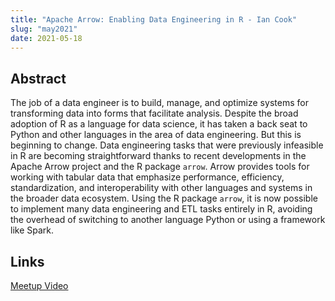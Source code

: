 ```yaml
---
title: "Apache Arrow: Enabling Data Engineering in R - Ian Cook"
slug: "may2021"
date: 2021-05-18
---
```


## Abstract

The job of a data engineer is to build, manage, and optimize systems for transforming data into forms that facilitate analysis. Despite the broad adoption of R as a language for data science, it has taken a back seat to Python and other languages in the area of data engineering. But this is beginning to change. Data engineering tasks that were previously infeasible in R are becoming straightforward thanks to recent developments in the Apache Arrow project and the R package `arrow`. Arrow provides tools for working with tabular data that emphasize performance, efficiency, standardization, and interoperability with other languages and systems in the broader data ecosystem. Using the R package `arrow`, it is now possible to implement many data engineering and ETL tasks entirely in R, avoiding the overhead of switching to another language Python or using a framework like Spark.

## Links
[Meetup Video](https://www.youtube.com/watch?v=SXbq4OYtsFA)



